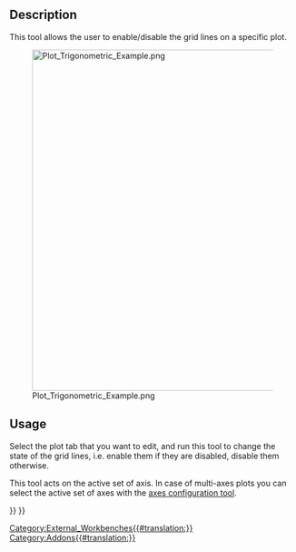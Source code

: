 <languages/>

{{Docnav
|[[Plot_Series|Series]]
|[[Plot_Legend|Legend]]
|[[Plot_Workbench|Plot]]
|IconL=Plot_Series.svg
|IconR=Plot_Legend.svg
|IconC=Workbench_Plot.svg
}}

<div class="mw-translate-fuzzy">
{{GuiCommand/tr
|Name/tr=Izgara
|MenuLocation=Arsa → Izgara
‏‎||Workbenches=[[Plot_Workbench/tr|Arsa]]
|Shortcut=
|SeeAlso=}}
</div>

==Description==

This tool allows the user to enable/disable the grid lines on a specific plot.

[[Image:Plot_Trigonometric_Example.png|600px]]

==Usage==

Select the plot tab that you want to edit, and run this tool to change the state of the grid lines, i.e. enable them if they are disabled, disable them otherwise.

This tool acts on the active set of axis. In case of multi-axes plots you can select the active set of axes with the [[Plot_Axes|axes configuration tool]].


{{Docnav
|[[Plot_Series|Series]]
|[[Plot_Legend|Legend]]
|[[Plot_Workbench|Plot]]
|IconL=Plot_Series.svg
|IconR=Plot_Legend.svg
|IconC=Workbench_Plot.svg
}}

{{Plot_Tools_navi{{#translation:}}}}
{{Userdocnavi{{#translation:}}}}
[[Category:External_Workbenches{{#translation:}}]]
[[Category:Addons{{#translation:}}]]